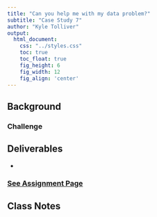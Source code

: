 ```yaml
---
title: "Can you help me with my data problem?"
subtitle: "Case Study 7"
author: "Kyle Tolliver"
output: 
  html_document:
    css: "../styles.css"
    toc: true
    toc_float: true
    fig_height: 6
    fig_width: 12
    fig_align: 'center'
---
```


## Background



### Challenge



## Deliverables

* 

### [See Assignment Page](./assign.html)

## Class Notes

